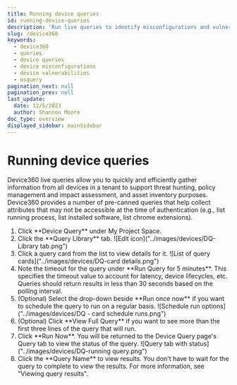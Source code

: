 ```yaml
---
title: Running device queries
id: running-device-queries
description: 'Run live queries to identify misconfigurations and vulnerabilities on devices.'
slug: /device360
keywords:
  - device360
  - queries
  - device queries
  - device misconfigurations
  - device vulnerabilities
  - osquery
pagination_next: null
pagination_prev: null
last_update:
  date: 12/5/2023
  author: Shannon Moore
doc_type: overview
displayed_sidebar: mainSidebar
---
```

# Running device queries
Device360 live queries allow you to quickly and efficiently gather information from all devices in a tenant to support threat hunting, policy management and impact assessment, and asset inventory purposes. Device360 provides a number of pre-canned queries that help collect attributes that may not be accessible at the time of authentication (e.g., list running process, list installed software, list chrome extensions).

<ol>
<li>Click **Device Query** under My Project Space.
</li>
<li>Click the **Query Library** tab.
 ![Edit icon]("../images/devices/DQ-Library tab.png")
</li>
<li>Click a query card from the list to view details for it.
 ![List of query cards]("../images/devices/DQ-card details.png")
</li>
<li>Note the timeout for the query under **Run Query for 5 minutes**. This specifies the timeout value to account for latency, device lifecycles, etc. Queries should return results in less than 30 seconds based on the polling interval.
</li>
<li>(Optional) Select the drop-down beside **Run once now** if you want to schedule the query to run on a regular basis.
 ![Schedule run options]("../images/devices/DQ - card schedule runs.png")
</li>
<li>(Optional) Click **View Full Query** if you want to see more than the first three lines of the query that will run.
</li>
<li>Click **Run Now**. You will be returned to the Device Query page's Query tab to view the status of the query.
 ![Query tab with status]("../images/devices/DQ-running query.png")
</li>
<li>Click the **Query Name** to view results. You don't have to wait for the query to complete to view the results. For more information, see "Viewing query results".
</li>
</ol>